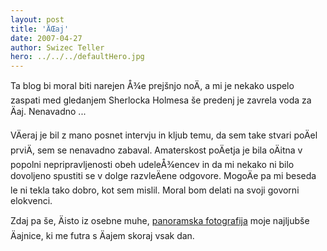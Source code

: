 ```yaml
---
layout: post
title: 'ÄŒaj'
date: 2007-04-27
author: Swizec Teller
hero: ../../../defaultHero.jpg
---
```

Ta blog bi moral biti narejen Å¾e prejšnjo noÄ, a mi je nekako uspelo zaspati med gledanjem Sherlocka Holmesa še predenj je zavrela voda za Äaj. Nenavadno ...

VÄeraj je bil z mano posnet intervju in kljub temu, da sem take stvari poÄel prviÄ, sem se nenavadno zabaval. Amaterskost poÄetja je bila oÄitna v popolni nepripravljenosti obeh udeleÅ¾encev in da mi nekako ni bilo dovoljeno spustiti se v dolge razvleÄene odgovore. MogoÄe pa mi beseda le ni tekla tako dobro, kot sem mislil. Moral bom delati na svoji govorni elokvenci.

Zdaj pa še, Äisto iz osebne muhe, [panoramska fotografija](http://flickr.com/photos/7280946@N06/474283871/) moje najljubše Äajnice, ki me futra s Äajem skoraj vsak dan.